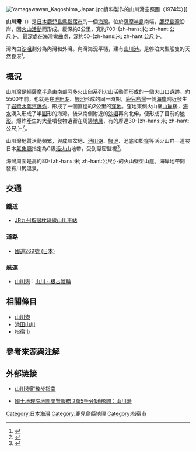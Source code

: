 {{Expand|time=2014-04-29T13:14:56+00:00}}
[[File:Yamagawawan_Kagoshima_Japan.jpg|thumb]]資料製作的山川灣空照圖（1974年）]]
{{Location map
 |Japan
 |label=山川灣
 |lat=31.207
 |long=130.635
 |position=right
 |width=300
 |float=right
 |background=#FFFFDD
 |caption=山川灣在日本的位置
 }}

'''山川灣'''（{{jpn|j=山川湾|hg=やまがわわん|rm=Yamagawa wan|f=y}}）是[[日本|日本]][[鹿兒島縣|鹿兒島縣]][[指宿市|指宿市]]的一個[[海灣|海灣]]。位於[[薩摩半島|薩摩半島]]南端，[[鹿兒島灣|鹿兒島灣]]沿岸，因[[火山活動|火山活動]]而形成。縱深約2公里，寬約700-{zh-hans:米; zh-hant:公尺;}-。最深處在海灣彎曲處，深約50-{zh-hans:米; zh-hant:公尺;}-。

灣內由[[沙咀|沙咀]]劃分為內灣和外灣。內灣海況平穩，建有[[山川港|山川港]]，是停泊大型船隻的天然良港<ref>{{Cite web |url = http://youkoso-ibusuki.com/marugoto/spot/%E5%B1%B1%E5%B7%9D%E6%B8%AF/ |title = 山川港 |author = 指宿市考古博物館 時遊館 Cocco はしむれ |language = ja |accessdate = 2014-04-29 |archive-date = 2014-04-29 |archive-url = https://web.archive.org/web/20140429202453/http://youkoso-ibusuki.com/marugoto/spot/%E5%B1%B1%E5%B7%9D%E6%B8%AF/ |dead-url = no }}</ref>。

== 概況 ==

山川灣是經[[薩摩半島|薩摩半島]]東南部[[阿多火山臼|阿多火山臼]]系列[[火山|火山]]活動而形成的一個[[火山口|火山口]]遺跡。約5500年前，也就是在[[池田湖|池田湖]]、[[鰻池|鰻池]]形成的同一時期，[[鹿兒島灣|鹿兒島灣]]一側[[海岸|海岸]]附近發生了[[岩漿|岩漿]][[水蒸汽爆炸|水蒸汽爆炸]]，形成了一個直徑約2公里的[[窪地|窪地]]。窪地東側火山壁[[山崩|山崩]]後，[[海水|海水]]湧入形成了半[[圓|圓]]形的海灣。後來南側附近的[[沙咀|沙咀]]再向北伸，便形成了目前的[[地形|地形]]。爆炸產生的大量噴發物遺留在周邊[[地層|地層]]，有的厚達30-{zh-hans:米; zh-hant:公尺;}-<ref>{{Cite web |url = http://yamagawa-minato.com/midokoro.html/ |title = 山川港って？ |author = いっど、いっが、山川港の会 |language = ja |accessdate = 2014-04-29 |deadurl = yes |archiveurl = https://web.archive.org/web/20140429230223/http://yamagawa-minato.com/midokoro.html |archivedate = 2014-04-29 }}</ref>。

山川灣地質活動頻繁，與成川盆地、[[池田湖|池田湖]]、[[鰻池|鰻池]]、池底和松窪等活火山群一道被日本[[氣象廳|氣象廳]]指定為C級[[活火山|活火山]]地帶，受到嚴密監視<ref>{{Cite web |url = http://www.data.jma.go.jp/svd/vois/data/fukuoka/518_Ikeda_Yamagawa/518_index.html |title = 池田山川 |author = 日本気象庁 |language = ja |accessdate = 2014-04-29 |archive-date = 2014-04-14 |archive-url = https://web.archive.org/web/20140414130608/http://www.data.jma.go.jp/svd/vois/data/fukuoka/518_Ikeda_Yamagawa/518_index.html |dead-url = no }}</ref>。

海灣周圍是高約80-{zh-hans:米; zh-hant:公尺;}-的火山壁型山崖。海岸地帶開發有川尻溫泉。

== 交通 ==
=== 鐵道 ===
* [[九州旅客鐵道|JR九州]][[指宿枕崎線|指宿枕崎線]][[山川車站|山川車站]]
=== 道路 ===
* [[國道269號_(日本)|國道269號 (日本)]]
=== 航運 ===
* [[山川港|山川港]]：[[山川・根占渡輪|山川・根占渡輪]]

== 相關條目 ==
* [[山川港|山川港]]
* [[池田山川|池田山川]]
* [[指宿市|指宿市]]

== 參考來源與注解 ==
<references />

== 外部链接 ==
* {{ja}} [https://web.archive.org/web/20140210002250/http://yamagawa-minato.com/index2.html 山川港町散步指南]
* {{ja}} [https://web.archive.org/web/20140429184132/http://portal.cyberjapan.jp/site/mapuse4/?lat=31.207&lon=130.635 國土地理院地圖閱覽服務 2萬5千分1地形圖：山川灣]

[[Category:日本海灣|Category:日本海灣]]
[[Category:鹿兒島縣地理|Category:鹿兒島縣地理]]
[[Category:指宿市|Category:指宿市]]